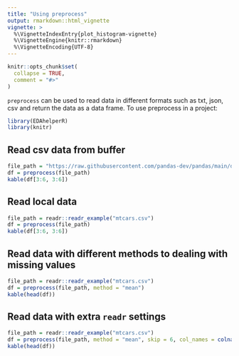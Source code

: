 ```yaml
---
title: "Using preprocess"
output: rmarkdown::html_vignette
vignette: >
  %\VignetteIndexEntry{plot_histogram-vignette}
  %\VignetteEngine{knitr::rmarkdown}
  %\VignetteEncoding{UTF-8}
---
```


```r
knitr::opts_chunk$set(
  collapse = TRUE,
  comment = "#>"
)
```

`preprocess` can be used to read data in different formats such as txt, json, csv and return the data as a data  frame. To use preprocess in a project:
```r
library(EDAhelperR)
library(knitr)
```

## Read csv data from buffer
```r
file_path = "https://raw.githubusercontent.com/pandas-dev/pandas/main/doc/data/titanic.csv"
df = preprocess(file_path)
kable(df[3:6, 3:6])
```
## Read local data
```r
file_path = readr::readr_example("mtcars.csv")
df = preprocess(file_path)
kable(df[3:6, 3:6])
```
## Read data with different methods to dealing with missing values
```r
file_path = readr::readr_example("mtcars.csv")
df = preprocess(file_path, method = "mean")
kable(head(df))
```
## Read data with extra `readr` settings
```r
file_path = readr::readr_example("mtcars.csv")
df = preprocess(file_path, method = "mean", skip = 6, col_names = colnames(df))
kable(head(df))
```
